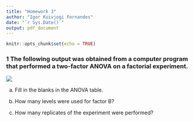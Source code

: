 ```yaml
---
title: "Homework 3"
author: "Igor Kuivjogi Fernandes"
date: "`r Sys.Date()`"
output: pdf_document
---
```


```r
knitr::opts_chunk$set(echo = TRUE)
```

### 1 The following output was obtained from a computer program that performed a two-factor ANOVA on a factorial experiment. 
![](fig1.png)

a) Fill in the blanks in the ANOVA table.

b) How many levels were used for factor B?

c) How many replicates of the experiment were performed?
